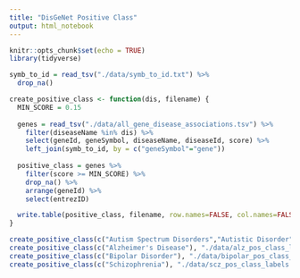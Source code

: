 ```yaml
---
title: "DisGeNet Positive Class"
output: html_notebook
---
```


```r
knitr::opts_chunk$set(echo = TRUE)
library(tidyverse)
```

```r
symb_to_id = read_tsv("./data/symb_to_id.txt") %>%
  drop_na() 

create_positive_class <- function(dis, filename) {
  MIN_SCORE = 0.15
  
  genes = read_tsv("./data/all_gene_disease_associations.tsv") %>%
    filter(diseaseName %in% dis) %>%
    select(geneId, geneSymbol, diseaseName, diseaseId, score) %>%
    left_join(symb_to_id, by = c("geneSymbol"="gene"))
  
  positive_class = genes %>%
    filter(score >= MIN_SCORE) %>%
    drop_na() %>%
    arrange(geneId) %>%
    select(entrezID)

  write.table(positive_class, filename, row.names=FALSE, col.names=FALSE)
}
```

```r
create_positive_class(c("Autism Spectrum Disorders","Autistic Disorder"), "./data/autism_pos_class_labels.txt")
create_positive_class(c("Alzheimer's Disease"), "./data/alz_pos_class_labels.txt")
create_positive_class(c("Bipolar Disorder"), "./data/bipolar_pos_class_labels.txt")
create_positive_class(c("Schizophrenia"), "./data/scz_pos_class_labels.txt")
```